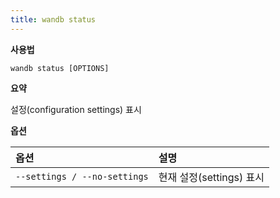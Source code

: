 ```yaml
---
title: wandb status
---
```


**사용법**

`wandb status [OPTIONS]`

**요약**

설정(configuration settings) 표시

**옵션**

| **옵션** | **설명** |
| :--- | :--- |
| `--settings / --no-settings` | 현재 설정(settings) 표시 |
